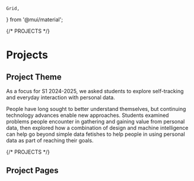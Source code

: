     Grid,
} from '@mui/material';



{/* PROJECTS */}

# Projects

## Project Theme

As a focus for S1 2024-2025,
we asked students to explore self-tracking and everyday interaction with personal data.

People have long sought to better understand themselves, but continuing technology advances enable new approaches.
Students examined problems people encounter in gathering and gaining value from personal data,
then explored how a combination of design and machine intelligence can help go beyond simple data fetishes to help people in using personal data as part of reaching their goals.

{/* PROJECTS */}

## Project Pages

<Grid container spacing={4}>

<Grid item>
<ProjectCard name="Money Map" logo="images/projects/Money_Map/project_thumb.png" path="Money_Map" />
<ProjectCard name="Nutri_Monitor" logo="images/projects/Nutri_Monitor/project_thumb.png" path="Nutri_Monitor" />
<ProjectCard name="BeautySpace" logo="images/projects/project1/project_thumb.png" path="BeautySpace" />
<ProjectCard name="FocUs" logo="images/projects/project1/project_thumb.png" path="FocUs" />
<ProjectCard name="Capybara_relax" logo="images/projects/project1/project_thumb.png" path="Capybara_relax" />
</Grid>

</Grid>
